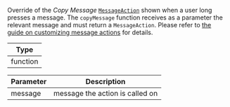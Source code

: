 Override of the *Copy Message* [`MessageAction`](/reactnative/object-types/message-action) shown when a user long presses a message.
The `copyMessage` function receives as a parameter the relevant message and must return a `MessageAction`.
Please refer to [the guide on customizing message actions](../../../../guides/message_actions_customization.mdx) for details.

| Type |
| - |
| function |

| Parameter | Description |
| - | - |
| message	| message the action is called on |